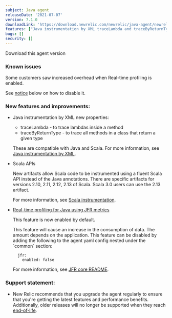 ```yaml
---
subject: Java agent
releaseDate: '2021-07-07'
version: 7.1.0
downloadLink: 'https://download.newrelic.com/newrelic/java-agent/newrelic-agent/7.1.0/'
features: ["Java instrumentation by XML traceLambda and traceByReturnType properties added", "Scala APIs to allow Scala code to be instrumented using a fluent Scala API", "Real-time profiling for Java using JFR metrics is enabled by default instead of the Java annotations"]
bugs: []
security: []
---
```

<ButtonGroup>
  <ButtonLink
    role="button"
    to="https://download.newrelic.com/newrelic/java-agent/newrelic-agent/7.1.0/"
    variant="primary"
  >
    Download this agent version
  </ButtonLink>
</ButtonGroup>

### Known issues

Some customers saw increased overhead when Real-time profiling is enabled.

See [notice](#disabling-jfr) below on how to disable it.

### New features and improvements:

* Java instrumentation by XML new properties:

  * traceLambda - to trace lambdas inside a method
  * traceByReturnType - to trace all methods in a class that return a given type

  These are compatible with Java and Scala. For more information, see
  [Java instrumentation by XML](/docs/agents/java-agent/custom-instrumentation/java-instrumentation-xml/).


* Scala APIs

  New artifacts allow Scala code to be instrumented using a fluent Scala API
  instead of the Java annotations. There are specific artifacts for versions
  2.10, 2.11, 2.12, 2.13 of Scala. Scala 3.0 users can use the 2.13 artifact.

  For more information, see [Scala instrumentation](/docs/agents/java-agent/frameworks/scala-installation-java/).


* [Real-time profiling for Java using JFR metrics](/docs/agents/java-agent/features/real-time-profiling-java-using-jfr-metrics/)

  This feature is now enabled by default.

  <Callout variant="important">
    This feature will cause an increase in the consumption of data. The amount depends on the application. <span id="disabling-jfr">This feature can be disabled by adding the following to the agent yaml config nested under the `common` section:</span>

    ```
      jfr:
        enabled: false
    ```
  </Callout>

  For more information, see [JFR core README](https://github.com/newrelic/newrelic-jfr-core/blob/main/README.md).

### Support statement:

* New Relic recommends that you upgrade the agent regularly to ensure that you're getting the latest features and
  performance benefits. Additionally, older releases will no longer be supported when they reach
  [end-of-life](/docs/using-new-relic/cross-product-functions/install-configure/notification-changes-new-relic-saas-features-distributed-software/).
